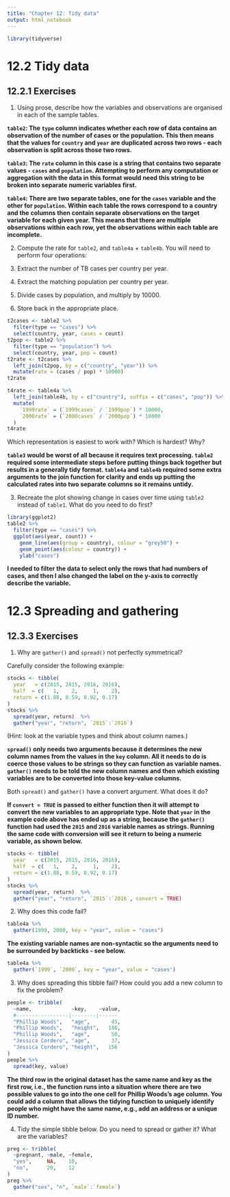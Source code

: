 ```yaml
---
title: "Chapter 12: Tidy data"
output: html_notebook
---
```


```r
library(tidyverse)
```

# 12.2 Tidy data

## 12.2.1 Exercises

1. Using prose, describe how the variables and observations are organised in each of the sample tables.

**`table2`: The `type` column indicates whether each row of data contains an observation of the number of cases or the population. This then means that the values for `country` and `year` are duplicated across two rows - each observation is split across those two rows.**

**`table3`: The `rate` column in this case is a string that contains two separate values - `cases` and `population`. Attempting to perform any computation or aggregation with the data in this format would need this string to be broken into separate numeric variables first.**

**`table4`: There are two separate tables, one for the `cases` variable and the other for `population`. Within each table the rows correspond to a country and the columns then contain separate observations on the target variable for each given year. This means that there are multiple observations within each row, yet the observations within each table are incomplete.**

2. Compute the rate for `table2`, and `table4a` + `table4b`. You will need to perform four operations:

  1. Extract the number of TB cases per country per year.
  2. Extract the matching population per country per year.
  3. Divide cases by population, and multiply by 10000.
  4. Store back in the appropriate place.

```r
t2cases <- table2 %>%
  filter(type == "cases") %>%
  select(country, year, cases = count)
t2pop <- table2 %>%
  filter(type == "population") %>%
  select(country, year, pop = count)
t2rate <- t2cases %>%
  left_join(t2pop, by = c("country", "year")) %>%
  mutate(rate = (cases / pop) * 10000)
t2rate
```

```r
t4rate <- table4a %>%
  left_join(table4b, by = c("country"), suffix = c("cases", "pop")) %>%
  mutate(
    `1999rate` = (`1999cases` / `1999pop`) * 10000,
    `2000rate` = (`2000cases` / `2000pop`) * 10000
  )
t4rate
```

Which representation is easiest to work with? Which is hardest? Why?

**`table3` would be worst of all because it requires text processing. `table2` required some intermediate steps before putting things back together but results in a generally tidy format. `table4a` and `table4b` required some extra arguments to the join function for clarity and ends up putting the calculated rates into two separate columns so it remains untidy.**

3. Recreate the plot showing change in cases over time using `table2` instead of `table1`. What do you need to do first?

```r
library(ggplot2)
table2 %>%
  filter(type == "cases") %>%
  ggplot(aes(year, count)) +
    geom_line(aes(group = country), colour = "grey50") +
    geom_point(aes(colour = country)) +
    ylab("cases")
```

**I needed to filter the data to select only the rows that had numbers of cases, and then I also changed the label on the y-axis to correctly describe the variable.**

# 12.3 Spreading and gathering

## 12.3.3 Exercises

1. Why are `gather()` and `spread()` not perfectly symmetrical?

Carefully consider the following example:

```r
stocks <- tibble(
  year   = c(2015, 2015, 2016, 2016),
  half  = c(   1,    2,     1,    2),
  return = c(1.88, 0.59, 0.92, 0.17)
)
stocks %>% 
  spread(year, return)  %>% 
  gather("year", "return", `2015`:`2016`)
```

(Hint: look at the variable types and think about column names.)

**`spread()` only needs two arguments because it determines the new column names from the values in the `key` column. All it needs to do is coerce those values to be strings so they can function as variable names. `gather()` needs to be told the new column names and then which existing variables are to be converted into those key-value columns.**

Both `spread()` and `gather()` have a convert argument. What does it do?

**If `convert = TRUE` is passed to either function then it will attempt to convert the new variables to an appropriate type. Note that `year` in the example code above has ended up as a string, because the `gather()` function had used the `2015` and `2016` variable names as strings. Running the same code with conversion will see it return to being a numeric variable, as  shown below.**

```r
stocks <- tibble(
  year   = c(2015, 2015, 2016, 2016),
  half  = c(   1,    2,     1,    2),
  return = c(1.88, 0.59, 0.92, 0.17)
)
stocks %>% 
  spread(year, return)  %>% 
  gather("year", "return", `2015`:`2016`, convert = TRUE)
```

2. Why does this code fail?

```r
table4a %>% 
  gather(1999, 2000, key = "year", value = "cases")
```

**The existing variable names are non-syntactic so the arguments need to be surrounded by backticks - see below.**

```r
table4a %>% 
  gather(`1999`, `2000`, key = "year", value = "cases")
```

3. Why does spreading this tibble fail? How could you add a new column to fix the problem?

```r
people <- tribble(
  ~name,             ~key,    ~value,
  #-----------------|--------|------
  "Phillip Woods",   "age",       45,
  "Phillip Woods",   "height",   186,
  "Phillip Woods",   "age",       50,
  "Jessica Cordero", "age",       37,
  "Jessica Cordero", "height",   156
)
people %>%
  spread(key, value)
```

**The third row in the original dataset has the same name and key as the first row, i.e., the function runs into a situation where there are two possible values to go into the one cell for Phillip Woods's age column. You could add a column that allows the tidying function to uniquely identify people who might have the same name, e.g., add an address or a unique ID number.**

4. Tidy the simple tibble below. Do you need to spread or gather it? What are the variables?

```r
preg <- tribble(
  ~pregnant, ~male, ~female,
  "yes",     NA,    10,
  "no",      20,    12
)
preg %>%
  gather("sex", "n", `male`:`female`)
```
